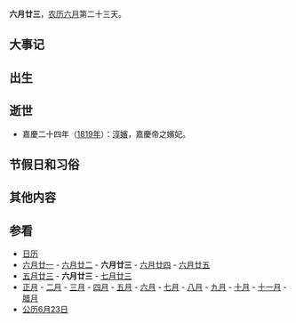 {{Lunar06Calendar}}
'''六月廿三'''，[[农历|农历]][[六月_(农历)|六月]]第二十三天。

==大事记==

==出生==

==逝世==
*嘉慶二十四年（[[1819年|1819年]]）：[[淳嬪|淳嬪]]，嘉慶帝之嬪妃。

==节假日和习俗==

==其他内容==

==参看==
*[[历史上的今天|日历]]
*[[六月廿一|六月廿一]] - [[六月廿二|六月廿二]] - '''六月廿三''' - [[六月廿四|六月廿四]] - [[六月廿五|六月廿五]] 
*[[五月廿三|五月廿三]] - '''六月廿三''' - [[七月廿三|七月廿三]]
*[[正月|正月]] - [[二月_(农历)|二月]] - [[三月_(农历)|三月]] - [[四月_(农历)|四月]] - [[五月_(农历)|五月]] - [[六月_(农历)|六月]] - [[七月_(农历)|七月]] - [[八月_(农历)|八月]] - [[九月_(农历)|九月]] - [[十月_(农历)|十月]] - [[十一月_(农历)|十一月]] - [[腊月|腊月]]
*[[公历|公历]][[6月23日|6月23日]]